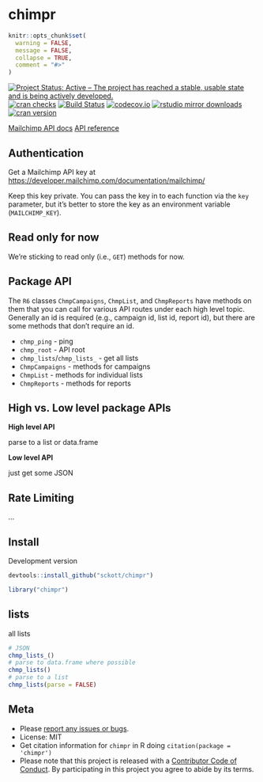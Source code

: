 chimpr
======

```r
knitr::opts_chunk$set(
  warning = FALSE,
  message = FALSE,
  collapse = TRUE,
  comment = "#>"
)
```

[![Project Status: Active – The project has reached a stable, usable state and is being actively developed.](http://www.repostatus.org/badges/latest/active.svg)](http://www.repostatus.org/#active)
[![cran checks](https://cranchecks.info/badges/worst/chimpr)](https://cranchecks.info/pkgs/chimpr)
[![Build Status](https://travis-ci.com/sckott/chimpr.svg?branch=master)](https://travis-ci.com/sckott/chimpr)
[![codecov.io](https://codecov.io/github/sckott/chimpr/coverage.svg?branch=master)](https://codecov.io/github/sckott/chimpr?branch=master)
[![rstudio mirror downloads](http://cranlogs.r-pkg.org/badges/chimpr)](https://github.com/metacran/cranlogs.app)
[![cran version](http://www.r-pkg.org/badges/version/chimpr)](https://cran.r-project.org/package=chimpr)

[Mailchimp API docs][docs]
[API reference][apiref]

## Authentication

Get a Mailchimp API key at <https://developer.mailchimp.com/documentation/mailchimp/>

Keep this key private. You can pass the key in to each function via the
`key` parameter, but it's better to store the key as an environment
variable (`MAILCHIMP_KEY`).

## Read only for now

We're sticking to read only (i.e., `GET`) methods for now.

## Package API

The `R6` classes `ChmpCampaigns`, `ChmpList`, and `ChmpReports` have methods on them that 
you can call for various API routes under each high level topic. Generally an id is 
required (e.g., campaign id, list id, report id), but there are some methods that don't 
require an id.

* `chmp_ping` - ping 
* `chmp_root` - API root
* `chmp_lists`/`chmp_lists_` - get all lists
* `ChmpCampaigns` - methods for campaigns
* `ChmpList` - methods for individual lists
* `ChmpReports` - methods for reports

## High vs. Low level package APIs

__High level API__

parse to a list or data.frame

__Low level API__

just get some JSON

## Rate Limiting

...

## Install

Development version

```r
devtools::install_github("sckott/chimpr")
```

```r
library("chimpr")
```

## lists

all lists

```r
# JSON
chmp_lists_()
# parse to data.frame where possible
chmp_lists()
# parse to a list
chmp_lists(parse = FALSE)
```

## Meta

* Please [report any issues or bugs](https://github.com/sckott/chimpr/issues).
* License: MIT
* Get citation information for `chimpr` in R doing `citation(package = 'chimpr')`
* Please note that this project is released with a [Contributor Code of Conduct](CODE_OF_CONDUCT.md). By participating in this project you agree to abide by its terms.

[docs]: https://developer.mailchimp.com/documentation/mailchimp/
[apiref]: https://developer.mailchimp.com/documentation/mailchimp/reference/overview/
